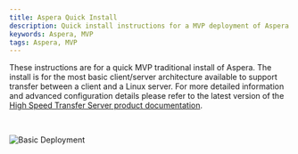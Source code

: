 ```yaml
---
title: Aspera Quick Install
description: Quick install instructions for a MVP deployment of Aspera.
keywords: Aspera, MVP
tags: Aspera, MVP
---
```



<ArticleDetails name="Ryan Hay" lastUpdated="April 2020" readTimeMinutes="8" />

These instructions are for a quick MVP traditional install of Aspera. The install is for
the most basic client/server architecture available to support transfer between a client
and a Linux server. For more detailed information and advanced configuration details
please refer to the latest version of the
[High Speed Transfer Server product documentation](https://www.ibm.com/support/knowledgecenter/en/SSL85S).

<br />

![Basic Deployment](./images/basicAsperaDeployment.png)

<br />

<Accordion>
  <AccordionItem title="Install and configure Aspera on the Server">
    <Server />
  </AccordionItem>
  <AccordionItem title="Install and configure Aspera on the Client">
    <Client />
  </AccordionItem>
  <AccordionItem title="Optional Config">
    <Optional />
  </AccordionItem>
</Accordion>
